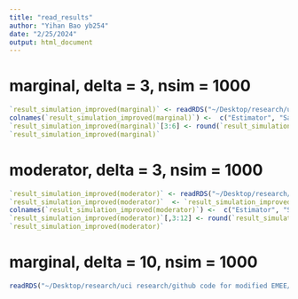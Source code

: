 ```yaml
---
title: "read_results"
author: "Yihan Bao yb254"
date: "2/25/2024"
output: html_document
---
```

# marginal, delta = 3, nsim = 1000
```r
`result_simulation_improved(marginal)` <- readRDS("~/Desktop/research/uci research/github code for modified EMEE/pd.EMEE2/result_simulation_improved_delta3_marginal.RDS")
colnames(`result_simulation_improved(marginal)`) <-  c("Estimator", "Sample Size",rep(c("Bias","SD","RMSE","CP(unadj)", "CP(adj)"),1))
`result_simulation_improved(marginal)`[3:6] <- round(`result_simulation_improved(marginal)`[3:6], 3)
`result_simulation_improved(marginal)`
```
# moderator, delta = 3, nsim = 1000
```r
`result_simulation_improved(moderator)` <- readRDS("~/Desktop/research/uci research/github code for modified EMEE/pd.EMEE2/result_simulation_improved_delta3_moderator.RDS")
`result_simulation_improved(moderator)`  <- `result_simulation_improved(moderator)` [,c(1,2,3,5,7,9,11, 4,6,8,10,12)]
colnames(`result_simulation_improved(moderator)`) <-  c("Estimator", "Sample Size",rep(c("Bias","SD","RMSE","CP(unadj)", "CP(adj)"),2))
`result_simulation_improved(moderator)`[,3:12] <- round(`result_simulation_improved(moderator)`[,3:12], 3)
`result_simulation_improved(moderator)`
```
# marginal, delta = 10, nsim = 1000
```r
readRDS("~/Desktop/research/uci research/github code for modified EMEE/pd.EMEE2/result_simulation_improved_delta10_moderator_1.RDS")
```

